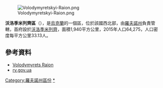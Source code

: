 [[Image:Volodymyretskyi-Raion.png|right]]

'''沃洛季米列齊區'''（{{lang-uk|Володимирецький район}}），是[[烏克蘭|烏克蘭]]的一個區，位於該國西北部，由[[羅夫諾州|羅夫諾州]]負責管轄，首府設於[[沃洛季米列齊|沃洛季米列齊]]，面積1,940平方公里，2015年人口64,275，人口密度每平方公里33.13人。

==參考資料==
*[https://web.archive.org/web/20150525025323/http://www.rv.gov.ua/sitenew/volodymyretsk/ua Volodymyrets Raion]
*[https://web.archive.org/web/20150525025323/http://www.rv.gov.ua/sitenew/volodymyretsk/ua rv.gov.ua] {{uk icon}}

{{DEFAULTSORT:Володимирецький район}}
[[Category:羅夫諾州區份|Category:羅夫諾州區份]]
[[Category:沃洛季米列齊區|*]]

{{Rivne-geo-stub}}